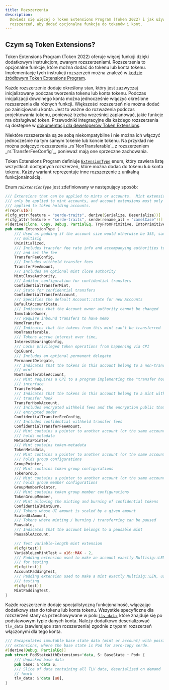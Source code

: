 ```yaml
---
title: Rozszerzenia
description:
  Dowiedz się więcej o Token Extensions Program (Token 2022) i jak używać jego
  rozszerzeń, aby dodać opcjonalne funkcje do tokenów i kont.
---
```


## Czym są Token Extensions?

Token Extensions Program (Token 2022) oferuje więcej funkcji dzięki dodatkowym
instrukcjom, zwanym rozszerzeniami. Rozszerzenia to opcjonalne funkcje, które
można dodać do tokenu lub konta tokenu. Implementację tych instrukcji rozszerzeń
można znaleźć w
[kodzie źródłowym Token Extensions Program](https://github.com/solana-program/token-2022/tree/main/program/src/extension).

Każde rozszerzenie dodaje określony stan, który jest zazwyczaj inicjalizowany
podczas tworzenia tokenu lub konta tokenu. Podczas inicjalizacji dowolnego konta
można jednocześnie włączyć określone rozszerzenia dla różnych funkcji.
Większości rozszerzeń nie można dodać po zainicjowaniu konta. Jest to ważne do
rozważenia podczas projektowania tokenu, ponieważ trzeba wcześniej zaplanować,
jakie funkcje ma obsługiwać token. Przewodniki integracyjne dla każdego
rozszerzenia są dostępne w
[dokumentacji dla deweloperów Token Extensions](/developers/guides/token-extensions/getting-started).

<Callout type="info">
  Niektóre rozszerzenia są ze sobą niekompatybilne i nie można ich włączyć
  jednocześnie na tym samym tokenie lub koncie tokenu. Na przykład nie można
  połączyć rozszerzenia _rs`NonTransferable`_ z rozszerzeniem
  _rs`TransferFeeConfig`_, ponieważ mają one sprzeczne zachowania.
</Callout>

Token Extensions Program definiuje
[`ExtensionType`](https://github.com/solana-program/token-2022/blob/efd0c957fefbd79882d77df5fb2dac88c001249c/program/src/extension/mod.rs#L1059)
enum, który zawiera listę wszystkich dostępnych rozszerzeń, które można dodać do
tokenu lub konta tokenu. Każdy wariant reprezentuje inne rozszerzenie z unikalną
funkcjonalnością.

Enum _rs`ExtensionType`_ jest zdefiniowany w następujący sposób:

```rust title="Token Extensions"
/// Extensions that can be applied to mints or accounts.  Mint extensions must
/// only be applied to mint accounts, and account extensions must only be
/// applied to token holding accounts.
#[repr(u16)]
#[cfg_attr(feature = "serde-traits", derive(Serialize, Deserialize))]
#[cfg_attr(feature = "serde-traits", serde(rename_all = "camelCase"))]
#[derive(Clone, Copy, Debug, PartialEq, TryFromPrimitive, IntoPrimitive)]
pub enum ExtensionType {
    /// Used as padding if the account size would otherwise be 355, same as a
    /// multisig
    Uninitialized,
    /// Includes transfer fee rate info and accompanying authorities to withdraw
    /// and set the fee
    TransferFeeConfig,
    /// Includes withheld transfer fees
    TransferFeeAmount,
    /// Includes an optional mint close authority
    MintCloseAuthority,
    /// Auditor configuration for confidential transfers
    ConfidentialTransferMint,
    /// State for confidential transfers
    ConfidentialTransferAccount,
    /// Specifies the default Account::state for new Accounts
    DefaultAccountState,
    /// Indicates that the Account owner authority cannot be changed
    ImmutableOwner,
    /// Require inbound transfers to have memo
    MemoTransfer,
    /// Indicates that the tokens from this mint can't be transferred
    NonTransferable,
    /// Tokens accrue interest over time,
    InterestBearingConfig,
    /// Locks privileged token operations from happening via CPI
    CpiGuard,
    /// Includes an optional permanent delegate
    PermanentDelegate,
    /// Indicates that the tokens in this account belong to a non-transferable
    /// mint
    NonTransferableAccount,
    /// Mint requires a CPI to a program implementing the "transfer hook"
    /// interface
    TransferHook,
    /// Indicates that the tokens in this account belong to a mint with a
    /// transfer hook
    TransferHookAccount,
    /// Includes encrypted withheld fees and the encryption public that they are
    /// encrypted under
    ConfidentialTransferFeeConfig,
    /// Includes confidential withheld transfer fees
    ConfidentialTransferFeeAmount,
    /// Mint contains a pointer to another account (or the same account) that
    /// holds metadata
    MetadataPointer,
    /// Mint contains token-metadata
    TokenMetadata,
    /// Mint contains a pointer to another account (or the same account) that
    /// holds group configurations
    GroupPointer,
    /// Mint contains token group configurations
    TokenGroup,
    /// Mint contains a pointer to another account (or the same account) that
    /// holds group member configurations
    GroupMemberPointer,
    /// Mint contains token group member configurations
    TokenGroupMember,
    /// Mint allowing the minting and burning of confidential tokens
    ConfidentialMintBurn,
    /// Tokens whose UI amount is scaled by a given amount
    ScaledUiAmount,
    /// Tokens where minting / burning / transferring can be paused
    Pausable,
    /// Indicates that the account belongs to a pausable mint
    PausableAccount,

    /// Test variable-length mint extension
    #[cfg(test)]
    VariableLenMintTest = u16::MAX - 2,
    /// Padding extension used to make an account exactly Multisig::LEN, used
    /// for testing
    #[cfg(test)]
    AccountPaddingTest,
    /// Padding extension used to make a mint exactly Multisig::LEN, used for
    /// testing
    #[cfg(test)]
    MintPaddingTest,
}
```

Każde rozszerzenie dodaje specjalistyczną funkcjonalność, włączając dodatkowy
stan do tokenu lub konta tokenu. Wszystkie specyficzne dla rozszerzeń stany są
przechowywane w polu
[`tlv_data`](https://github.com/solana-program/token-2022/blob/efd0c957fefbd79882d77df5fb2dac88c001249c/program/src/extension/mod.rs#L546),
które znajduje się po podstawowym typie danych konta. Należy dodatkowo
deserializować `tlv_data` (zawierające stan rozszerzenia) zgodnie z typami
rozszerzeń włączonymi dla tego konta.

```rust title="Token Extensions"
/// Encapsulates immutable base state data (mint or account) with possible
/// extensions, where the base state is Pod for zero-copy serde.
#[derive(Debug, PartialEq)]
pub struct PodStateWithExtensions<'data, S: BaseState + Pod> {
    /// Unpacked base data
    pub base: &'data S,
    /// Slice of data containing all TLV data, deserialized on demand
    // !mark
    tlv_data: &'data [u8],
}
```
